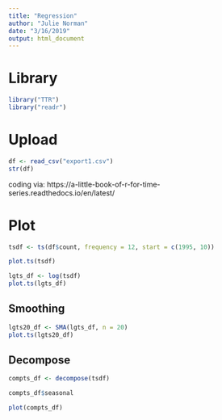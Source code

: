 ```yaml
---
title: "Regression"
author: "Julie Norman"
date: "3/16/2019"
output: html_document
---
```


# Library

```r
library("TTR")
library("readr")
```

# Upload

```r
df <- read_csv("export1.csv")
str(df)
```

coding via: https://a-little-book-of-r-for-time-series.readthedocs.io/en/latest/ 

# Plot

```r
tsdf <- ts(df$count, frequency = 12, start = c(1995, 10))
```

```r
plot.ts(tsdf)
```

```r
lgts_df <- log(tsdf)
plot.ts(lgts_df)
```

## Smoothing

```r
lgts20_df <- SMA(lgts_df, n = 20)
plot.ts(lgts20_df)
```

## Decompose

```r
compts_df <- decompose(tsdf)

compts_df$seasonal
```


```r
plot(compts_df)
```












